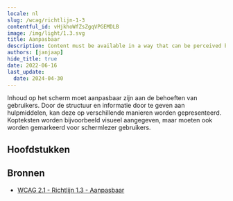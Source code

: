 ```yaml
---
locale: nl
slug: /wcag/richtlijn-1-3
contentful_id: vHjkhoWfZsZgqVPGEMDLB
image: /img/light/1.3.svg
title: Aanpasbaar
description: Content must be available in a way that can be perceived by all users.
authors: [janjaap]
hide_title: true
date: 2022-06-16
last_update:
  date: 2024-04-30
---
```


<Hero
  title="Aanpasbaar"
  imageSrc="/img/light/1.3.svg"
  alt="WCAG 1.3 - Logo"
  prefix="Richtlijn 1.3"
/>

Inhoud op het scherm moet aanpasbaar zijn aan de behoeften van gebruikers. Door de structuur en informatie door te geven aan hulpmiddelen, kan deze op verschillende manieren worden gepresenteerd. Kopteksten worden bijvoorbeeld visueel aangegeven, maar moeten ook worden gemarkeerd voor schermlezer gebruikers.

## Hoofdstukken

<LinkList title="Hoofdstukken" isHighlighted={true}>
  <LinkListItem url="/nl/richtlijnen/wcag/succescriterium-1-3-1" title="Succescriterium 1.3.1 - Info en relaties" pageTitle="Info en relaties" shortDescription="Ensure that the information and relationships on the screen are not only conveyed visually." icon="/img/light/1.3.1.svg" iconAlt="WCAG 1.3.1 - Logo"/>
  <LinkListItem url="/nl/richtlijnen/wcag/succescriterium-1-3-2" title="Succescriterium 1.3.2 - Betekenisvolle volgorde" pageTitle="Betekenisvolle volgorde" shortDescription="Ensure that the order which assistive technologies follow reflect the meaning of the content." icon="/img/light/1.3.2.svg" iconAlt="WCAG 1.3.2 - Logo"/>
  <LinkListItem url="/nl/richtlijnen/wcag/succescriterium-1-3-3" title="Succescriterium 1.3.3 - Zintuiglijke eigenschappen" pageTitle="Zintuiglijke eigenschappen" shortDescription="Ensure instructions can be understood by everyone. Instructions that only use shape, size, location, orientation or sound are not understandable for everyone." icon="/img/light/1.3.3.svg" iconAlt="WCAG 1.3.3 - Logo"/>
  <LinkListItem url="/nl/richtlijnen/wcag/succescriterium-1-3-4" title="Succescriterium 1.3.4 - Weergavestand" pageTitle="Weergavestand" shortDescription="Ensure that the screen content rotates with the device display." icon="/img/light/1.3.4.svg" iconAlt="WCAG 1.3.4 - Logo"/>
  <LinkListItem url="/nl/richtlijnen/wcag/succescriterium-1-3-5" title="Succescriterium 1.3.5 - Identificeer het doel van de input" pageTitle="Identificeer het doel van de input" shortDescription="Ensure it is clear what information is expected from users inside input fields." icon="/img/light/1.3.5.svg" iconAlt="WCAG 1.3.5 - Logo"/>
  <LinkListItem url="/nl/richtlijnen/wcag/succescriterium-1-3-6" title="Succescriterium 1.3.6 - Identificeer het doel" pageTitle="Identificeer het doel" shortDescription="In content implemented using markup languages, the purpose of User Interface Components, icons, and regions can be programmatically determined." icon="/img/light/1.3.6.svg" iconAlt="WCAG 1.3.6 icon"/>
</LinkList>

## Bronnen

- [WCAG 2.1 - Richtlijn 1.3 - Aanpasbaar](https://www.w3.org/Translations/WCAG21-nl/#aanpasbaar)
